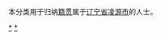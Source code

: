 {{Catnav|頁面分類|各種主題的頁面分類|依中国各省来作的分类|各地中国人|辽宁人|朝阳人}}
{{Catnav|頁面分類|人物|各國人物|中国人|各地中国人|辽宁人|朝阳人}}

本分类用于归纳[[籍贯|籍贯]]属于[[辽宁省|辽宁省]][[凌源市|凌源市]]的人士。

[[Category:朝阳市人|*]]
[[Category:凌源市|*]]